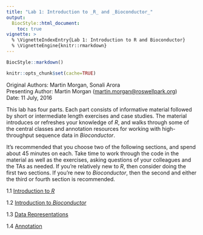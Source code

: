 ```yaml
---
title: "Lab 1: Introduction to _R_ and _Bioconductor_"
output:
  BiocStyle::html_document:
    toc: true
vignette: >
  % \VignetteIndexEntry{Lab 1: Introduction to R and Bioconductor}
  % \VignetteEngine{knitr::rmarkdown}
---
```


```r
BiocStyle::markdown()
```

```r
knitr::opts_chunk$set(cache=TRUE)
```

Original Authors: Martin Morgan, Sonali Arora<br />
Presenting Author: Martin Morgan (<a
  href="mailto:martin.morgan@roswellpark.org">martin.morgan@roswellpark.org</a>)<br />
Date: 11 July, 2016

This lab has four parts. Each part consists of informative material
followed by short or intermediate length exercises and case
studies. The material introduces or refreshes your knowledge of _R_,
and walks through some of the central classes and annotation resources
for working with high-throughput sequence data in _Bioconductor_.

It's recommended that you choose two of the following sections, and
spend about 45 minutes on each. Take time to work through the code in
the material as well as the exercises, asking questions of your
colleagues and the TAs as needed. If you're relatively new to _R_,
then consider doing the first two sections. If you're new to
_Bioconductor_, then the second and either the third or fourth section
is recommended.

1.1 [Introduction to _R_](L1.1-r-intro-morgan.html)

1.2 [Introduction to _Bioconductor_](L1.2-bioc-intro-morgan.html)

1.3 [Data Representations](L1.3-bioc-data-representation-morgan.html)

1.4 [Annotation](L1.4-bioc-annotation-morgan.html)
